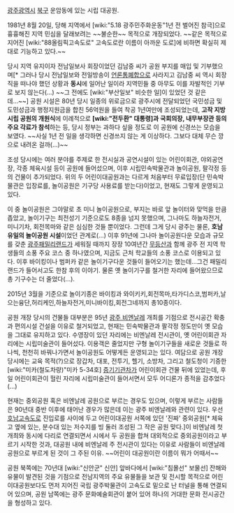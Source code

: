 [[광주광역시]] [[북구(광주)|북구]] 운암동에 있는 시립 대공원.

1981년 8월 20일, 당해 지역에서 [wiki:"5.18 광주민주화운동"1년 전 벌어진 참극]으로 흉흉해진 지역 민심을 달래보려는 ~~불순한~~ 목적으로 개장되었다. ~~같은 목적으로 지어진 [wiki:"88올림픽고속도로" 고속도로란 이름이 아까운 도로]에 비하면 확실히 제대로 기능하고 있다.~~

당시 지역 유지이자 전남일보사 회장이었던 김남중 씨가 공원 부지를 매입 및 기부했으며[* 그러나 당시 전남일보와 전일방송이 [[언론통폐합]]으로 사라지고 김남중 씨 역시 회장직을 떠나야 했던 상황과 '''동시'''에 일어난 일이라 지역민들 중 아무도 이를 자발적인 기부로 보지 않는다(...) ~~그 전에도 [wiki:"부산일보" 비슷한 일]이 있었던 것 같은데...~~] 공원 시설은 80년 당시 일종의 위로금으로 광주시에 전달되었던 국민성금 및 도민성금과 행정지원금을 합친 56억원을 들여 착공 1년여만에 조성되었는데, '''고작 지방 시립 공원의 개원식'''에 이례적으로 '''[wiki:"전두환" 대통령]과 국회의장, 내무부장관 등의 주요 각료가 참석'''하는 등, 당시 정부는 과하다 싶을 정도로 이 공원에 신경쓰는 모습을 보였다. ~~사실 1년 전 일을 생각하면 신경쓰지 않는 게 이상하다. 그보다 대체 무슨 깡으로 내려온 걸까(...)~~

조성 당시에는 여러 분야를 주제로 한 전시실과 공연시설이 있는 어린이회관, 야외공연장, 각종 체육시설 등이 공원에 들어섰으며, 이후 시립민속박물관과 놀이공원, 팔각정 등의 건물이 추가되었다. 위의 두 어린이대공원과는 다르게 처음부터 무료입장(단 민속박물관은 입장료를, 놀이공원은 기구당 사용료를 받는다)이었고, 현재도 그렇게 운영되고 있다.

이 중 놀이공원은 그야말로 초 미니 놀이공원으로, 부지는 바로 앞 놀이터와 맞먹을 만큼 좁았고, 놀이기구는 최전성기 기준으로도 8종을 넘지 못했으며, 그나마도 하늘자전거, 미니기차, 회전목마와 같은 심심한 것들 뿐이었다. 그런데 그게 당시 광주는 물론, '''호남 유일의 놀이공원 시설'''이었던 관계로(...) 이후 91년에 그나마 놀이공원다운 모습과 규모를 갖춘 [[광주패밀리랜드]]가 세워질 때까지 장장 10여년간 [[무등산]]과 함께 광주 전 지역 학생들의 소풍 주요 코스 중 하나였으며, 지금도 근처 학교들의 소풍 코스로 이용되고 있다. 이후 바이킹이나 범퍼카 같은 놀이기구다운 것들이 들어오기는 했는데...그건 패밀리랜드가 들어서고도 한참 후의 이야기. 물론 옛 놀이기구를 철거한 자리에 들어왔으므로 총 기구수는 더 줄었다(...). 

2015년 3월을 기준으로 놀이기종은 바이킹과 와이키키,회전목마,타가디스코,범퍼카,날으는융단,허리케인,하늘자전거,미니바이킹,회전그네까지 총10종이다.

공원 개장 당시의 건물들 대부분은 95년 [[광주 비엔날레]] 개최를 기점으로 전시공간 확충과 편의시설 건설을 이유로 철거되었고, 현재는 민속박물관과 팔각정 정도만이 옛 모습을 그대로 유지하고 있다. 수영장이 있던 자리에는 비엔날레 전시관이, 옛 어린이회관 자리에는 시립미술관이 들어섰다. 이용객은 줄었지만 구형 놀이기구들을 새로운 것들로 하나씩, 천천히 바꿔나가면서 놀이공원도 어떻게든 운영되고는 있다. 여담으로 공원 개장 당시에는 교육 목적(?)으로 장갑차, 대포, 전투기, 헬기, 소방차, 그리고 철도청이 기증한 [wiki:"미카(철도차량)"미카 5-34호] [[증기기관차]]가 어린이회관 건물 뒤에 있었는데, 후일 어린이회관이 헐린 자리에 시립미술관이 들어서면서 모두 어디론가 종적을 감추었다(...)

현재는 중외공원 혹은 비엔날레 공원으로 부르는 경우도 있으며, 이렇게 부르는 사람들은 90년대 중반 이후에 태어난 경우가 많은데 이는 광주 비엔날레와 관련이 있다. 우선 [[호남고속도로]] 진입로를 사이에 두고 어린이대공원 서쪽에 있던 '진짜' 중외공원[* 체육고 옆에 있는, 분수대 있는 저수지를 빙 둘러 조성된 그 작은 공원 맞다.]이 비엔날레 첫 개최와 동시에 다리로 연결되면서 시에서 두 공원을 합쳐 대외적으로 중외공원이라고 부르기 시작한 것과, 대공원 내에 비엔날레 주 전시관이 있다는 이유로 사람들이 비엔날레 공원으로 부르게 된 것이 그 주된 이유. ~~어린이 대공원이란 이름이 뭐가 어때서~~

공원 북쪽에는 70년대 [wiki:"신안군" 신안] 앞바다에서 [wiki:"침몰선" 보물선] 잔해와 유물이 발견된 것을 기점으로 전남지역의 주요 유물들을 보관 및 전시할 목적으로 어린이대공원보다도 먼저 지어진 국립 광주박물관이 고속도로 밑으로 난 터널을 통해 연결되어 있으며, 공원 남쪽에는 광주 문화예술회관이 붙어 있어 하나의 거대한 문화 전시공간을 형성하고 있다.
